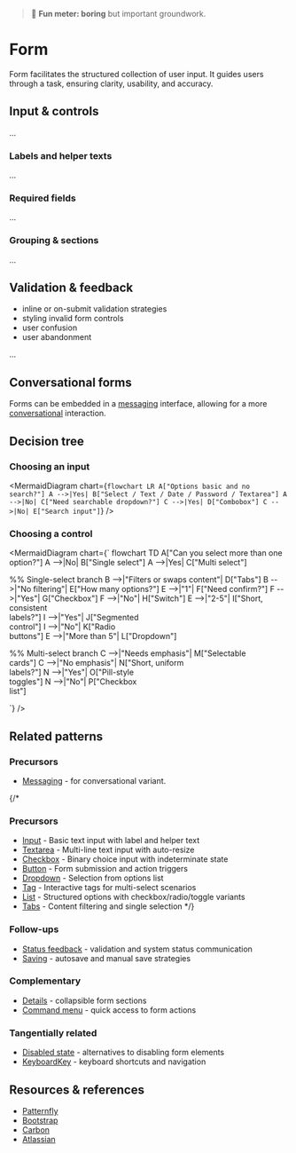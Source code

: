 
<Meta of={FormStories} />

> 🥱 **Fun meter: boring** but important groundwork.

# Form

Form facilitates the structured collection of user input. It guides users through a task, ensuring clarity, usability, and accuracy.

## Input & controls

...

### Labels and helper texts

...

### Required fields

...

### Grouping & sections

...

## Validation & feedback

- inline or on-submit validation strategies
- styling invalid form controls
- user confusion
- user abandonment

...

## Conversational forms

Forms can be embedded in a [messaging](../?path=/docs/compositions-messaging--docs) interface, allowing for a more [conversational](../?path=/docs/patterns-interaction-conversation--docs) interaction.

<Story of={FormStories.Conversational} />

## Decision tree

### Choosing an input

<MermaidDiagram chart={`
flowchart LR
  A["Options basic and no search?"]
  A -->|Yes| B["Select / Text / Date / Password / Textarea"]
  A -->|No| C["Need searchable dropdown?"]
  C -->|Yes| D["Combobox"]
  C -->|No| E["Search input"]
`} />

### Choosing a control

<MermaidDiagram chart={`
flowchart TD
  A["Can you select more than one option?"]
  A -->|No| B["Single select"]
  A -->|Yes| C["Multi select"]

  %% Single-select branch
  B -->|"Filters or swaps content"| D["Tabs"]
  B -->|"No filtering"| E["How many options?"]
  E -->|"1"| F["Need confirm?"]
  F -->|"Yes"| G["Checkbox"]
  F -->|"No"| H["Switch"]
  E -->|"2-5"| I["Short, consistent<br/>labels?"]
  I -->|"Yes"| J["Segmented<br/>control"]
  I -->|"No"| K["Radio<br/>buttons"]
  E -->|"More than 5"| L["Dropdown"]

  %% Multi-select branch
  C -->|"Needs emphasis"| M["Selectable<br/>cards"]
  C -->|"No emphasis"| N["Short, uniform<br/>labels?"]
  N -->|"Yes"| O["Pill-style<br/>toggles"]
  N -->|"No"| P["Checkbox<br/>list"]

`} />

## Related patterns

### Precursors
- [Messaging](../?path=/docs/compositions-messaging--docs) - for conversational variant.

{/*
### Precursors
- [Input](../?path=/docs/primitives-input--docs) - Basic text input with label and helper text
- [Textarea](../?path=/docs/primitives-textarea--docs) - Multi-line text input with auto-resize
- [Checkbox](../?path=/docs/primitives-checkbox--docs) - Binary choice input with indeterminate state
- [Button](../?path=/docs/primitives-button--docs) - Form submission and action triggers
- [Dropdown](../?path=/docs/components-dropdown--docs) - Selection from options list
- [Tag](../?path=/docs/primitives-tag--docs) - Interactive tags for multi-select scenarios
- [List](../?path=/docs/components-list--docs) - Structured options with checkbox/radio/toggle variants
- [Tabs](../?path=/docs/components-tabs--docs) - Content filtering and single selection
*/}

### Follow-ups
- [Status feedback](../?path=/docs/patterns-communication-status-feedback--docs) - validation and system status communication
- [Saving](../?path=/docs/patterns-states-saving--docs) - autosave and manual save strategies

### Complementary
- [Details](../?path=/docs/primitives-details--docs) - collapsible form sections
- [Command menu](../?path=/docs/patterns-interaction-command-menu--docs) - quick access to form actions

### Tangentially related
- [Disabled state](../?path=/docs/patterns-states-disabled-state--docs) - alternatives to disabling form elements
- [KeyboardKey](../?path=/docs/primitives-keyboardkey--docs) - keyboard shortcuts and navigation

## Resources & references
- [Patternfly](https://www.patternfly.org/components/forms/form/)
- [Bootstrap](https://getbootstrap.com/docs/5.3/forms/overview/)
- [Carbon](https://carbondesignsystem.com/components/form/usage/)
- [Atlassian](https://atlassian.design/components/form/)